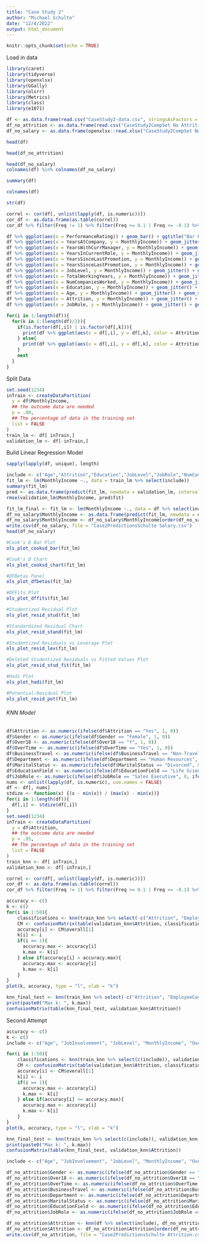 ```yaml
---
title: "Case Study 2"
author: "Michael Schulte"
date: "12/4/2022"
output: html_document
---
```


```r
knitr::opts_chunk$set(echo = TRUE)
```

####### Load in data #######
```r
library(caret)
library(tidyverse)
library(openxlsx)
library(GGally)
library(olsrr)
library(Metrics)
library(class)
library(e1071)
```
```r
df <- as.data.frame(read.csv("CaseStudy2-data.csv", stringsAsFactors = TRUE))
df_no_attrition <- as.data.frame(read.csv("CaseStudy2CompSet No Attrition.csv"))
df_no_salary <- as.data.frame(openxlsx::read.xlsx("CaseStudy2CompSet No Salary.xlsx"))
```
```r
head(df)
```
```r
head(df_no_attrition)
```
```r
head(df_no_salary)
colnames(df) %in% colnames(df_no_salary)
```
```r
summary(df)
```
```r
colnames(df)
```
```r
str(df)
```
```r
correl <- cor(df[, unlist(lapply(df, is.numeric))])
cor_df <- as.data.frame(as.table(correl))
cor_df %>% filter(Freq != 1) %>% filter(Freq >= 0.1 | Freq <= -0.1) %>% filter(Var1 == "MonthlyIncome")
```
```r
df %>% ggplot(aes(x = PerformanceRating)) + geom_bar() + ggtitle("Bar Plot of Performance Rating")
df %>% ggplot(aes(x = YearsAtCompany, y = MonthlyIncome)) + geom_jitter() + geom_smooth() + ggtitle("MonthlyIncome vs YearsAtCompany")
df %>% ggplot(aes(x = YearsWithCurrManager, y = MonthlyIncome)) + geom_jitter() + geom_smooth() + ggtitle("MonthlyIncome vs YearsWithCurrManager")
df %>% ggplot(aes(x = YearsInCurrentRole, y = MonthlyIncome)) + geom_jitter() + geom_smooth() + ggtitle("MonthlyIncome vs YearsInCurrentRole")
df %>% ggplot(aes(x = YearsSinceLastPromotion, y = MonthlyIncome)) + geom_jitter() + geom_smooth() + ggtitle("MonthlyIncome vs YearsSinceLastPromotion")
df %>% ggplot(aes(x = YearsSinceLastPromotion, y = MonthlyIncome)) + geom_jitter() + geom_smooth() + ggtitle("MonthlyIncome vs YearsSinceLastPromotion")
df %>% ggplot(aes(x = JobLevel, y = MonthlyIncome)) + geom_jitter() + geom_smooth() + ggtitle("MonthlyIncome vs JobLevel")
df %>% ggplot(aes(x = TotalWorkingYears, y = MonthlyIncome)) + geom_jitter() + geom_smooth() + ggtitle("MonthlyIncome vs TotalWorkingYears")
df %>% ggplot(aes(x = NumCompaniesWorked, y = MonthlyIncome)) + geom_jitter() + geom_smooth() + ggtitle("MonthlyIncome vs NumCompaniesWorked")
df %>% ggplot(aes(x = Education, y = MonthlyIncome)) + geom_jitter() + geom_smooth() + ggtitle("MonthlyIncome vs Education")
df %>% ggplot(aes(x = Age, y = MonthlyIncome)) + geom_jitter() + geom_smooth() + ggtitle("MonthlyIncome vs Age")
df %>% ggplot(aes(x = Attrition, y = MonthlyIncome)) + geom_jitter() + geom_smooth() + ggtitle("MonthlyIncome vs Attrition")
df %>% ggplot(aes(x = JobRole, y = MonthlyIncome)) + geom_jitter() + geom_smooth() + ggtitle("MonthlyIncome vs JobRole")
```

```r
for(i in 1:length(df)){
  for(k in 1:(length(df)/2)){
    if(is.factor(df[,i]) | is.factor(df[,k])){
      print(df %>% ggplot(aes(x = df[,i], y = df[,k], color = Attrition)) + geom_jitter() + ggtitle(paste0(colnames(df)[k], " vs ", colnames(df)[i])))
    } else{
      print(df %>% ggplot(aes(x = df[,i], y = df[,k], color = Attrition)) + geom_point() + ggtitle(paste0(colnames(df)[k], " vs ", colnames(df)[i])))
    }
    next
  }
}
```
######## Split Data ########
```r
set.seed(1234)
inTrain <- createDataPartition(
  y = df$MonthlyIncome,
  ## the outcome data are needed
  p = .80,
  ## The percentage of data in the training set
  list = FALSE
)
train_lm <- df[ inTrain,]
validation_lm <- df[-inTrain,]
```

############# Build Linear Regression Model ################
```r
sapply(lapply(df, unique), length)
```
```r
include <- c("Age","Attrition","Education","JobLevel","JobRole","NumCompaniesWorked", "TotalWorkingYears","YearsAtCompany","YearsInCurrentRole","YearsSinceLastPromotion", "YearsWithCurrManager", "MonthlyIncome")
fit_lm <- lm(MonthlyIncome ~., data = train_lm %>% select(include))
summary(fit_lm)
pred <- as.data.frame(predict(fit_lm, newdata = validation_lm, interval = 'confidence'))
rmse(validation_lm$MonthlyIncome, pred$fit)
```
```r
fit_lm_final <- fit_lm <- lm(MonthlyIncome ~., data = df %>% select(include))
df_no_salary$MonthlyIncome <- as.data.frame(predict(fit_lm, newdata = df_no_salary, interval = 'confidence'))$fit
df_no_salary$MonthlyIncome <- df_no_salary$MonthlyIncome[order(df_no_salary$ID)]
write.csv(df_no_salary, file = "Case2PredictionsSchulte Salary.csv")
head(df_no_salary)
```
```r
#Cook's D Bar Plot
ols_plot_cooksd_bar(fit_lm)

#Cook's D Chart
ols_plot_cooksd_chart(fit_lm)

#DFBetas Panel
ols_plot_dfbetas(fit_lm)

#DFFits Plot
ols_plot_dffits(fit_lm)

#Studentized Residual Plot
ols_plot_resid_stud(fit_lm)

#Standardized Residual Chart
ols_plot_resid_stand(fit_lm)

#Studentized Residuals vs Leverage Plot
ols_plot_resid_lev(fit_lm)

#Deleted Studentized Residuals vs Fitted Values Plot
ols_plot_resid_stud_fit(fit_lm)

#Hadi Plot
ols_plot_hadi(fit_lm)

#Potential-Residual Plot
ols_plot_resid_pot(fit_lm)
```
###### KNN Model ########
```r
df$Attrition <- as.numeric(ifelse(df$Attrition == "Yes", 1, 0))
df$Gender <- as.numeric(ifelse(df$Gender == "Female", 1, 0))
df$Over18 <- as.numeric(ifelse(df$Over18 == "Y", 1, 0))
df$OverTime <- as.numeric(ifelse(df$OverTime == "Yes", 1, 0))
df$BusinessTravel <- as.numeric(ifelse(df$BusinessTravel == "Non-Travel", 0, ifelse(df$BusinessTravel == "Travel_Rarely", 1, 2)))
df$Department <- as.numeric(ifelse(df$Department == "Human Resources", 0, ifelse(df$Department == "Research & Development", 1, 2)))
df$MaritalStatus <- as.numeric(ifelse(df$MaritalStatus == "Divorced", 0, ifelse(df$MaritalStatus == "Single", 1, 2)))
df$EducationField <- as.numeric(ifelse(df$EducationField == "Life Sciences", 0, ifelse(df$EducationField == "Medical", 1, ifelse(df$EducationField == "Marketing", 2, ifelse(df$EducationField == "Technical Degree", 3, ifelse(df$EducationField == "Human Resources", 4, 5))))))
df$JobRole <- as.numeric(ifelse(df$JobRole == "Sales Executive", 0, ifelse(df$JobRole == "Research Director", 1, ifelse(df$JobRole == "Manufacturing Director", 2, ifelse(df$JobRole == "Research Scientist", 3, ifelse(df$JobRole == "Sales Representative", 4, ifelse(df$JobRole == "Healthcare Representative", 5, ifelse(df$JobRole == "Manager", 6, ifelse(df$JobRole == "Human Resources", 7, 8)))))))))
nums <- unlist(lapply(df, is.numeric), use.names = FALSE)
df <- df[, nums]
stdize <- function(x) {(x - min(x)) / (max(x) - min(x))}
for(i in 1:length(df)){
  df[,i] <- stdize(df[,i])
}
set.seed(1234)
inTrain <- createDataPartition(
  y = df$Attrition,
  ## the outcome data are needed
  p = .95,
  ## The percentage of data in the training set
  list = FALSE
)
train_knn <- df[ inTrain,]
validation_knn <- df[-inTrain,]
```
```r
correl <- cor(df[, unlist(lapply(df, is.numeric))])
cor_df <- as.data.frame(as.table(correl))
cor_df %>% filter(Freq != 1) %>% filter(Freq >= 0.1 | Freq <= -0.1) %>% filter(Var1 == "Attrition")
```
```r
accuracy <- c()
k <- c()
for(i in 1:50){
	classifications <- knn(train_knn %>% select(-c("Attrition", "EmployeeCount", "Over18", "StandardHours")), validation_knn %>% select(-c("Attrition", "EmployeeCount", "Over18", "StandardHours")), train_knn$Attrition, prob = TRUE, k = i, use.all = T)
	CM <- confusionMatrix(table(validation_knn$Attrition, classifications))
	accuracy[i] <- CM$overall[1]
	k[i] <- i
	if(i == 1){
	  accuracy.max <- accuracy[i]
	  k.max <- k[i]
	} else if(accuracy[i] > accuracy.max){
	  accuracy.max <- accuracy[i]
	  k.max <- k[i]
	}
}
plot(k, accuracy, type = "l", xlab = "k")

knn_final_test <- knn(train_knn %>% select(-c("Attrition", "EmployeeCount", "Over18", "StandardHours")), validation_knn %>% select(-c("Attrition", "EmployeeCount", "Over18", "StandardHours")), train_knn$Attrition, prob = TRUE, k = k.max, use.all = T)
print(paste0("Max k: ", k.max))
confusionMatrix(table(knn_final_test, validation_knn$Attrition))
```
Second Attempt
```r
accuracy <- c()
k <- c()
include <- c("Age", "JobInvolvement", "JobLevel", "MonthlyIncome", "OverTime", "StockOptionLevel", "TotalWorkingYears", "YearsAtCompany", "YearsInCurrentRole", "YearsWithCurrManager")

for(i in 1:50){
	classifications <- knn(train_knn %>% select(c(include)), validation_knn %>% select(c(include)), train_knn$Attrition, prob = TRUE, k = i, use.all = T)
	CM <- confusionMatrix(table(validation_knn$Attrition, classifications))
	accuracy[i] <- CM$overall[1]
	k[i] <- i
	if(i == 1){
	  accuracy.max <- accuracy[i]
	  k.max <- k[i]
	} else if(accuracy[i] >= accuracy.max){
	  accuracy.max <- accuracy[i]
	  k.max <- k[i]
	}
}
plot(k, accuracy, type = "l", xlab = "k")

knn_final_test <- knn(train_knn %>% select(c(include)), validation_knn %>% select(c(include)), train_knn$Attrition, prob = TRUE, k = k.max, use.all = T)
print(paste0("Max k: ", k.max))
confusionMatrix(table(knn_final_test, validation_knn$Attrition))
```
```r
include <- c("Age", "JobInvolvement", "JobLevel", "MonthlyIncome", "OverTime", "StockOptionLevel", "TotalWorkingYears", "YearsAtCompany", "YearsInCurrentRole", "YearsWithCurrManager")

df_no_attrition$Gender <- as.numeric(ifelse(df_no_attrition$Gender == "Female", 1, 0))
df_no_attrition$Over18 <- as.numeric(ifelse(df_no_attrition$Over18 == "Y", 1, 0))
df_no_attrition$OverTime <- as.numeric(ifelse(df_no_attrition$OverTime == "Yes", 1, 0))
df_no_attrition$BusinessTravel <- as.numeric(ifelse(df_no_attrition$BusinessTravel == "Non-Travel", 0, ifelse(df_no_attrition$BusinessTravel == "Travel_Rarely", 1, 2)))
df_no_attrition$Department <- as.numeric(ifelse(df_no_attrition$Department == "Human Resources", 0, ifelse(df_no_attrition$Department == "Research & Development", 1, 2)))
df_no_attrition$MaritalStatus <- as.numeric(ifelse(df_no_attrition$MaritalStatus == "Divorced", 0, ifelse(df_no_attrition$MaritalStatus == "Single", 1, 2)))
df_no_attrition$EducationField <- as.numeric(ifelse(df_no_attrition$EducationField == "Life Sciences", 0, ifelse(df_no_attrition$EducationField == "Medical", 1, ifelse(df_no_attrition$EducationField == "Marketing", 2, ifelse(df_no_attrition$EducationField == "Technical Degree", 3, ifelse(df_no_attrition$EducationField == "Human Resources", 4, 5))))))
df_no_attrition$JobRole <- as.numeric(ifelse(df_no_attrition$JobRole == "Sales Executive", 0, ifelse(df_no_attrition$JobRole == "Research Director", 1, ifelse(df_no_attrition$JobRole == "Manufacturing Director", 2, ifelse(df_no_attrition$JobRole == "Research Scientist", 3, ifelse(df_no_attrition$JobRole == "Sales Representative", 4, ifelse(df_no_attrition$JobRole == "Healthcare Representative", 5, ifelse(df_no_attrition$JobRole == "Manager", 6, ifelse(df_no_attrition$JobRole == "Human Resources", 7, 8)))))))))

df_no_attrition$Attrition <- knn(df %>% select(include), df_no_attrition %>% select(include), df$Attrition, k = 25, use.all = T)
df_no_attrition$Attrition <- df_no_attrition$Attrition[order(df_no_attrition$ID)]
write.csv(df_no_attrition, file = "Case2PredictionsSchulte Attrition.csv")
```